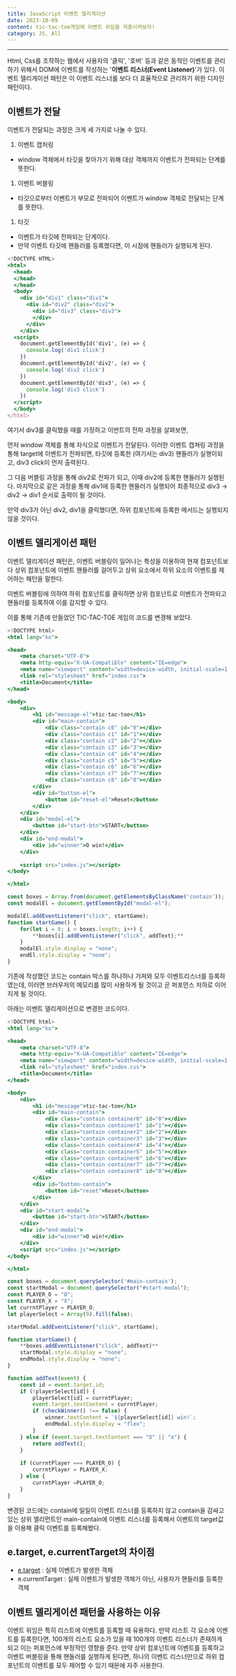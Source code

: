 ```yaml
---
title: JavaScript 이벤트 델리게이션
date: 2023-10-09
content: tic-tac-toe게임에 이벤트 위임을 적용시켜보자!
category: JS, All
---
```

---
Html, Css를 조작하는 웹에서 사용자의 '클릭', '호버' 등과 같은 동적인 이벤트를 관리하기 위해서 DOM에 이벤트를 작성하는 '**이벤트 리스너(Event Listener)**'가 있다. 이벤트 델리게이션 패턴은 이 이벤트 리스너를 보다 더 효율적으로 관리하기 위한 디자인 패턴이다.

## 이벤트가 전달

이벤트가 전달되는 과정은 크게 세 가지로 나눌 수 있다.

1. 이벤트 캡처링
- window 객체에서 타깃을 찾아가기 위해 대상 객체까지 이벤트가 전파되는 단계를 뜻한다.
1. 이벤트 버블링
- 타깃으로부터 이벤트가 부모로 전파되어 이벤트가 window 객체로 전달되는 단계를 뜻한다.
1. 타깃
- 이벤트가 타깃에 전파되는 단계이다.
- 만약 이벤트 타깃에 핸들러를 등록했다면, 이 시점에 핸들러가 실행되게 된다.

```jsx
<!DOCTYPE HTML>
<html>
  <head>
  </head>
  </head>
  <body>
    <div id="div1" class="div1">
      <div id="div2" class="div2">
        <div id="div3" class="div3">
        </div>
      </div>
    </div>
  <script>
    document.getElementById('div1', (e) => {
      console.log('div1 click')
    })
    document.getElementById('div2', (e) => {
      console.log('div2 click')
    })
    document.getElementById('div3', (e) => {
      console.log('div3 click')
    })
  </script>
  </body>
</html>
```

여기서 div3를 클릭했을 때를 가정하고 이번트의 전파 과정을 살펴보면,

먼저 window 객체를 통해 자식으로 이벤트가 전달된다. 이러한 이벤트 캡쳐링 과정을 통해 target에 이벤트가 전파되면, 타깃에 등록한 (여기서는 div3) 핸들러가 실행이되고, div3 click이 먼저 출력된다.

그 다음 버블링 과정을 통해 div2로 전파가 되고, 이때 div2에 등록한 핸들러가 실행된다. 마지막으로 같은 과정을 통해 div1에 등록한 핸들러가 실행되어 최종적으로 div3 → div2 → div1 순서로 출력이 될 것이다.

만약 div3가 아닌 div2, div1을 클릭했다면, 하위 컴포넌트에 등록한 메서드는 실행되지 않을 것이다.

## 이벤트 델리게이션 패턴

이벤트 델리게이션 패턴은, 이벤트 버블링이 일어나는 특성을 이용하여 현재 컴포넌트보다 상위 컴포넌트에 이벤트 핸들러를 걸어두고 상위 요소에서 하위 요소의 이벤트를 제어하는 패턴을 말한다.

이벤트 버블링에 의하여 하위 컴포넌트를 클릭하면 상위 컴포넌트로 이벤트가 전파되고 핸들러를 등록하여 이를 감지할 수 있다.

이를 통해 기존에 만들었던 TIC-TAC-TOE 게임의 코드를 변경해 보았다.

```jsx
<!DOCTYPE html>
<html lang="ko">

<head>
    <meta charset="UTF-8">
    <meta http-equiv="X-UA-Compatible" content="IE=edge">
    <meta name="viewport" content="width=device-width, initial-scale=1.0">
    <link rel="stylesheet" href="index.css">
    <title>Document</title>
</head>

<body>
    <div>
        <h1 id="message-el">tic-tac-toe</h1>
        <div id="main-contain">
            <div class="contain c0" id="0"></div>
            <div class="contain c1" id="1"></div>
            <div class="contain c2" id="2"></div>
            <div class="contain c3" id="3"></div>
            <div class="contain c4" id="4"></div>
            <div class="contain c5" id="5"></div>
            <div class="contain c6" id="6"></div>
            <div class="contain c7" id="7"></div>
            <div class="contain c8" id="8"></div>
        </div>
        <div id="button-el">
            <button id="reset-el">Reset</button>
        </div>
    </div>
    <div id="modal-el">
        <button id="start-btn">START</button>
    </div>
    <div id="end-modal">
        <div id="winner">O win!</div>
    </div>
    
    <script src="index.js"></script>
</body>

</html>
```

```jsx
const boxes = Array.from(document.getElementsByClassName('contain'));
const modalEl = document.getElementById("modal-el");

modalEl.addEventListener("click", startGame);
function startGame() {
    for(let i = 0; i < boxes.length; i++) {
        **boxes[i].addEventListener("click", addText);**
    }
    modalEl.style.display = "none";
    endEl.style.display = "none";
}
```

기존에 작성했던 코드는 contain 박스를 하나하나 가져와 모두 이벤트리스너를 등록하였는데, 이러면 브러우저의 메모리를 많이 사용하게 될 것이고 곧 퍼포먼스 저하로 이어지게 될 것이다.

아래는 이벤트 델리게이션으로 변경한 코드이다.

```jsx
<!DOCTYPE html>
<html lang="ko">

<head>
    <meta charset="UTF-8">
    <meta http-equiv="X-UA-Compatible" content="IE=edge">
    <meta name="viewport" content="width=device-width, initial-scale=1.0">
    <link rel="stylesheet" href="index.css">
    <title>Document</title>
</head>

<body>
    <div>
        <h1 id="message">tic-tac-toe</h1>
        <div id="main-contain">
            <div class="contain container0" id="0"></div>
            <div class="contain container1" id="1"></div>
            <div class="contain container2" id="2"></div>
            <div class="contain container3" id="3"></div>
            <div class="contain container4" id="4"></div>
            <div class="contain container5" id="5"></div>
            <div class="contain container6" id="6"></div>
            <div class="contain container7" id="7"></div>
            <div class="contain container8" id="8"></div>
        </div>
        <div id="button-contain">
            <button id="reset">Reset</button>
        </div>
    </div>
    <div id="start-modal">
        <button id="start-btn">START</button>
    </div>
    <div id="end-modal">
        <div id="winner">O win!</div>
    </div>
    <script src="index.js"></script>
</body>

</html>
```

```jsx
const boxes = document.querySelector('#main-contain');
const startModal = document.querySelector("#start-modal");
const PLAYER_O = "O";
const PLAYER_X = "X";
let currntPlayer = PLAYER_O;
let playerSelect = Array(9).fill(false);

startModal.addEventListener("click", startGame);

function startGame() {
    **boxes.addEventListener("click", addText)**
    startModal.style.display = "none";
    endModal.style.display = "none";
}

function addText(event) {
    const id = event.target.id;
    if (!playerSelect[id]) {
        playerSelect[id] = currntPlayer;
        event.target.textContent = currntPlayer;
        if (checkWinner() !== false) {
            winner.textContent = `${playerSelect[id]} win!`;
            endModal.style.display = "flex";
        }
    } else if (event.target.textContent === "O" || "x") {
        return addText();
    }
    
    if (currntPlayer === PLAYER_O) {
        currntPlayer = PLAYER_X;
    } else {
        currntPlayer =PLAYER_O;
    }
}
```

변경된 코드에는 contain에 일일이 이벤트 리스너를 등록하지 않고 contain을 감싸고 있는 상위 엘리먼트인 main-contain에 이벤트 리스너를 등록해서 이벤트의 target값을 이용해 클릭 이벤트를 등록해봤다. 

## e.target, e.currentTarget의 차이점

- [e.target](http://e.target) : 실제 이벤트가 발생한 객체
- e.currentTarget : 실제 이벤트가 발생한 객체가 아닌, 사용자가 핸들러를 등록한 객체

## 이벤트 델리게이션 패턴을 사용하는 이유

이벤트 위임은 특히 리스트에 이벤트를 등록할 때 유용하다. 만약 리스트 각 요소에 이벤트를 등록한다면, 100개의 리스트 요소가 있을 때 100개의 이벤트 리스너가 존재하게 되고 이는 퍼포먼스에 부정적인 영향을 준다. 만약 상위 컴포넌트에 이벤트를 등록하고 이벤트 버블링을 통해 핸들러를 실행하게 된다면, 하나의 이벤트 리스너만으로 하위 컴포넌트의 이벤트를 모두 제어할 수 있기 때문에 자주 사용한다.